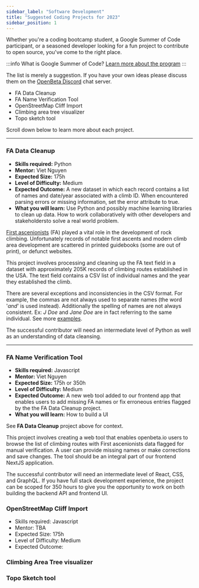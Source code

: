 ```yaml
---
sidebar_label: "Software Development"
title: "Suggested Coding Projects for 2023"
sidebar_position: 1
---
```

Whether you're a coding bootcamp student, a Google Summer of Code participant, or a seasoned developer looking for a fun project to contribute to open source, you've come to the right place.

:::info What is Google Summer of Code?
[Learn more about the program](https://google.github.io/gsocguides/student/)
:::

The list is merely a suggestion.  If you have your own ideas please discuss them on the [OpenBeta Discord](https://discord.gg/ptpnWWNkJx) chat server.

- FA Data Cleanup
- FA Name Verification Tool
- OpenStreetMap Cliff Import
- Climbing area tree visualizer
- Topo sketch tool

Scroll down below to learn more about each project.

---

### FA Data Cleanup
- **Skills required:** Python
- **Mentor:** Viet Nguyen
- **Expected Size:** 175h
- **Level of Difficulty:** Medium
- **Expected Outcome:** A new dataset in which each record contains a list of names and date/year associated with a climb ID. When encountered parsing errors or missing information, set the error attribute to true.
- **What you will learn:** Use Python and possibly machine learning libraries to clean up data.  How to work collaboratively with other developers and stakeholdersto solve a real world problem.

[First ascenionists](https://en.wikipedia.org/wiki/First_ascent) (FA) played a vital role in the development of rock climbing.  Unfortunately records of notable first ascents and modern climb area development are scattered in printed guidebooks (some are out of print), or defunct websites.

This project involves processing and cleaning up the FA text field in a dataset with approximately 205K records of climbing routes established in the USA.  The text field contains a CSV list of individual names and the year they established the climb.  

There are several exceptions and inconsistencies in the CSV format.  For example, the commas are not always used to separate names (the word '*and*' is used instead).  Additionally the spelling of names are not always consistent. Ex: *J Doe* and *Jane Doe* are in fact referring to the same individual.  See more [examples](https://github.com/OpenBeta/fa-cleanup).

The successful contributor will need an intermediate level of Python as well as an understanding of data cleansing.


---

### FA Name Verification Tool
- **Skills required:** Javascript
- **Mentor:** Viet Nguyen
- **Expected Size:** 175h or 350h
- **Level of Difficulty:** Medium
- **Expected Outcome:** A new web tool added to our frontend app that enables users to add missing FA names or fix erroneous entries flagged by the the FA Data Cleanup project.
- **What you will learn:** How to build a UI 

See **FA Data Cleanup** project above for context.

This project involves creating a web tool that enables openbeta.io users to browse the list of climbing routes with First ascenionists data flagged for manual verification.  A user can provide missing names or make corrections and save changes.  The tool should be an integral part of our frontend NextJS application.

The successful contributor will need an intermediate level of React, CSS, and GraphQL.  If you have full stack development experience, the project can be scoped for 350 hours to give you the opportunity to work on both building the backend API and frontend UI. 

### OpenStreetMap Cliff Import
- Skills required: Javascript
- Mentor: TBA
- Expected Size: 175h
- Level of Difficulty: Medium
- Expected Outcome: 

### Climbing Area Tree visualizer

### Topo Sketch tool

